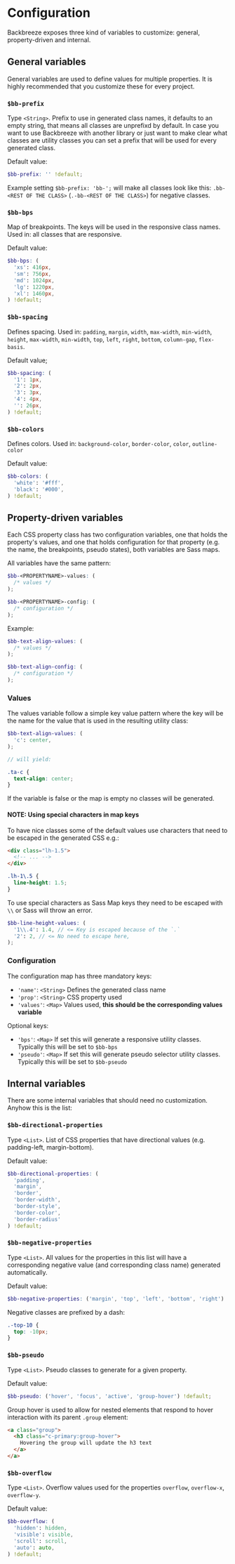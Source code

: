 
<SEO title="Configuration" />

# Configuration

Backbreeze exposes three kind of variables to customize: general, property-driven and internal.

## General variables

General variables are used to define values for multiple properties. It is highly recommended that you customize these for every project.

### `$bb-prefix`

Type `<String>`. Prefix to use in generated class names, it defaults to an empty string, that means all classes are unprefixd by default. In case you want to use Backbreeze with another library or just want to make clear what classes are utility classes you can set a prefix that will be used for every generated class.

Default value:

```scss
$bb-prefix: '' !default;
```

Example setting `$bb-prefix: 'bb-';` will make all classes look like this: `.bb-<REST OF THE CLASS>` (`.-bb-<REST OF THE CLASS>`) for negative classes.

### `$bb-bps`

Map of breakpoints. The keys will be used in the responsive class names. Used in: all classes that are responsive.

Default value:

```scss
$bb-bps: (
  'xs': 416px,
  'sm': 756px,
  'md': 1024px,
  'lg': 1220px,
  'xl': 1460px,
) !default;
```

### `$bb-spacing`

Defines spacing. Used in: `padding`, `margin`, `width`, `max-width`, `min-width`, `height`, `max-width`, `min-width`, `top`, `left`, `right`, `bottom`, `column-gap`, `flex-basis`.

Default value;

```scss
$bb-spacing: (
  '1': 1px,
  '2': 2px,
  '3': 3px,
  '4': 4px,
  '': 26px,
) !default;
```

### `$bb-colors`

Defines colors. Used in: `background-color`, `border-color`, `color`, `outline-color`

Default value:

```scss
$bb-colors: (
  'white': '#fff',
  'black': '#000',
) !default;
```

## Property-driven variables

Each CSS property class has two configuration variables, one that holds the property's values, and one that holds configuration for that property (e.g. the name, the breakpoints, pseudo states), both variables are Sass maps.

All variables have the same pattern:

<!-- prettier-ignore-start -->
```scss
$bb-<PROPERTYNAME>-values: (
  /* values */
);

$bb-<PROPERTYNAME>-config: (
  /* configuration */
);
```
<!-- prettier-ignore-end -->

Example:

<!-- prettier-ignore-start -->
```scss
$bb-text-align-values: (
  /* values */
);

$bb-text-align-config: (
  /* configuration */
);
```
<!-- prettier-ignore-end -->

### Values

The values variable follow a simple key value pattern where the key will be the name for the value that is used in the resulting utility class:

```scss
$bb-text-align-values: (
  'c': center,
);

// will yield:

.ta-c {
  text-align: center;
}
```

If the variable is false or the map is empty no classes will be generated.

#### NOTE: Using special characters in map keys

To have nice classes some of the default values use characters that need to be escaped in the generated CSS e.g.:

```html
<div class="lh-1.5">
  <!-- ... -->
</div>
```

```css
.lh-1\.5 {
  line-height: 1.5;
}
```

To use special characters as Sass Map keys they need to be escaped with `\\` or Sass will throw an error.

<!-- prettier-ignore-start -->
```scss
$bb-line-height-values: (
  '1\\.4': 1.4, // <= Key is escaped because of the `.`
  '2': 2, // <= No need to escape here,
);
```
<!-- prettier-ignore-end -->

### Configuration

The configuration map has three mandatory keys:

- `'name'`: `<String>` Defines the generated class name
- `'prop'`: `<String>` CSS property used
- `'values'`: `<Map>` Values used, **this should be the corresponding values variable**

Optional keys:

- `'bps'`: `<Map>` If set this will generate a responsive utility classes. Typically this will be set to `$bb-bps`
- `'pseudo'`: `<Map>` If set this will generate pseudo selector utility classes. Typically this will be set to `$bb-pseudo`

## Internal variables

There are some internal variables that should need no customization. Anyhow this is the list:

### `$bb-directional-properties`

Type `<List>`. List of CSS properties that have directional values (e.g. padding-left, margin-bottom).

Default value:

```scss
$bb-directional-properties: (
  'padding',
  'margin',
  'border',
  'border-width',
  'border-style',
  'border-color',
  'border-radius'
) !default;
```

### `$bb-negative-properties`

Type `<List>`. All values for the properties in this list will have a corresponding negative value (and corresponding class name) generated automatically.

Default value:

```scss
$bb-negative-properties: ('margin', 'top', 'left', 'bottom', 'right') !default;
```

Negative classes are prefixed by a dash:

```css
.-top-10 {
  top: -10px;
}
```

### `$bb-pseudo`

Type `<List>`. Pseudo classes to generate for a given property.

Default value:

```scss
$bb-pseudo: ('hover', 'focus', 'active', 'group-hover') !default;
```

Group hover is used to allow for nested elements that respond to hover interaction with its parent `.group` element:

```html
<a class="group">
  <h3 class="c-primary:group-hover">
    Hovering the group will update the h3 text
  </a>
</a>
```

### `$bb-overflow`

Type `<List>`. Overflow values used for the properties `overflow`, `overflow-x`, `overflow-y`.

Default value:

```scss
$bb-overflow: (
  'hidden': hidden,
  'visible': visible,
  'scroll': scroll,
  'auto': auto,
) !default;
```
